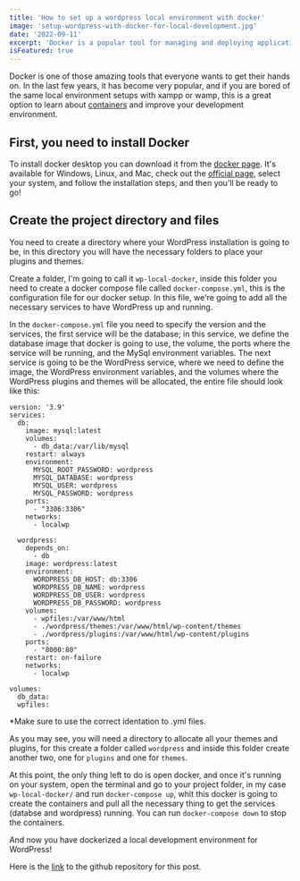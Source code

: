 ```yaml
---
title: 'How to set up a wordpress local environment with docker'
image: 'setup-wordpress-with-docker-for-local-development.jpg'
date: '2022-09-11'
excerpt: 'Docker is a popular tool for managing and deploying applications, and it can be used to set up a WordPress site quickly and easily'
isFeatured: true
---
```


Docker is one of those amazing tools that everyone wants to get their hands on. In the last few years,
it has become very popular, and if you are bored of the same local environment setups with xampp or wamp,
this is a great option to learn about [containers](https://www.docker.com/resources/what-container/) and improve your development environment.

## First, you need to install Docker

To install docker desktop you can download it from the [docker page](https://www.docker.com/products/docker-desktop/). It's available for Windows,
Linux, and Mac, check out the [official page](https://www.docker.com/products/docker-desktop/), select your system, and follow the installation steps,
and then you'll be ready to go!

## Create the project directory and files

You need to create a directory where your WordPress installation is going to be, in this directory you will have the necessary folders to place your
plugins and themes.

Create a folder, I'm going to call it `wp-local-docker`, inside this folder you need to create a docker compose file called
`docker-compose.yml`, this is the configuration file for our docker setup. In this file, we're going to add all the necessary
services to have WordPress up and running.

In the `docker-compose.yml` file you need to specify the version and the services, the first service will be the database; in this
service, we define the database image that docker is going to use, the volume, the ports where the service will be running, and the
MySql environment variables. The next service is going to be the WordPress service, where we need to define the image, the WordPress
environment variables, and the volumes where the WordPress plugins and themes will be allocated, the entire file should look
like this:

```
version: '3.9'
services:
  db:
    image: mysql:latest
    volumes:
      - db_data:/var/lib/mysql
    restart: always
    environment:
      MYSQL_ROOT_PASSWORD: wordpress
      MYSQL_DATABASE: wordpress
      MYSQL_USER: wordpress
      MYSQL_PASSWORD: wordpress
    ports:
      - "3306:3306"
    networks:
      - localwp

  wordpress:
    depends_on:
      - db
    image: wordpress:latest
    environment:
      WORDPRESS_DB_HOST: db:3306
      WORDPRESS_DB_NAME: wordpress
      WORDPRESS_DB_USER: wordpress
      WORDPRESS_DB_PASSWORD: wordpress
    volumes:
      - wpfiles:/var/www/html
      - ./wordpress/themes:/var/www/html/wp-content/themes
      - ./wordpress/plugins:/var/www/html/wp-content/plugins
    ports:
      - "8000:80"
    restart: on-failure
    networks:
      - localwp

volumes:
  db_data:
  wpfiles:

```

\*Make sure to use the correct identation to .yml files.

As you may see, you will need a directory to allocate all your themes and plugins, for this create a folder called `wordpress` and
inside this folder create another two, one for `plugins` and one for `themes`.

At this point, the only thing left to do is open docker, and once it's running on your system, open the terminal and go to
your project folder, in my case `wp-local-docker/` and run `docker-compose up`, whit this docker is going to create the containers
and pull all the necessary thing to get the services (databse and wordpress) running. You can run `docker-compose down` to stop the
containers.

And now you have dockerized a local development environment for WordPress!

Here is the [link](https://github.com/jorgearaya474/wp-local-docker) to the github repository for this post.
